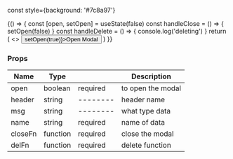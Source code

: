const style={background: '#7c8a97'}

<Meta title="MDX|Delete Modal" component={DeleteModal} />

<Preview>
  <Story name="default">
    {() => {
      const [open, setOpen] = useState(false)
      const handleClose = () => {
        setOpen(false)
      }
      const handleDelete = () => {
        console.log('deleting')
      }
      return (
        <>
          <Button style={style} onClick={() => setOpen(true)}>Open Modal</Button>
          <DeleteModal
            open={open}
            header="Test delete modal"
            msg="group"
            name="Test group 101"
            closeFn={handleClose}
            delFn={handleDelete}
          />
        </>
      )
    }}
  </Story>
</Preview>

### Props

| Name    | Type     |          | Description       |
| ------- | -------- | -------- | ----------------- |
| open    | boolean  | required | to open the modal |
| header  | string   | -------- | header name       |
| msg     | string   | -------- | what type data    |
| name    | string   | required | name of data      |
| closeFn | function | required | close the modal   |
| delFn   | function | required | delete function   |

